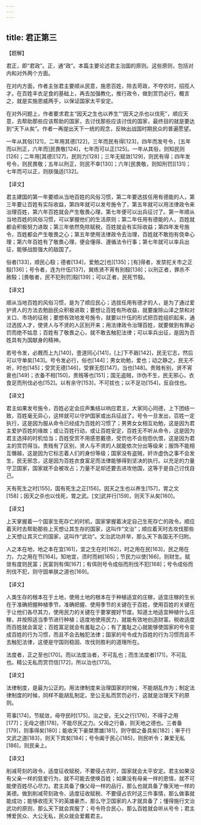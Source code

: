 ```yaml
---
---
---
```

title: 君正第三
---





【题解】


君正，即“君政”。正，通“政”。本篇主要论述君主治国的原则。这些原则，包括对内和对外两个方面。


在对内方面，作者主张君主要顺从民意，施恩百姓，除去苛政，不夺农时，招揽人才。在百姓丰衣足食的基础上，再去加强教化，推行政令，做到赏罚必行。概言之，就是实施恩威两手，以保证国家太平安定。


在对外问题上，作者要求君主“因天之生也以养生”“因天之杀也以伐死”，顺应天意，去帮助那些应该帮助的国家，去讨伐那些应该讨伐的国家，最终目的就是要达到“天下从矣”。作者一再提出天下一统的观念，反映出战国时期民众的普遍愿望。


一年从其俗[121]，二年用其德[122]，三年而民有得[123]，四年而发号令，[五年而以刑正，六年而]民畏敬[124]，七年而可以正[125]。一年从其俗，则知民则[126]；二年用[其德][127]，民则力[128]；三年无赋敛[129]，则民有得；四年发号令，则民畏敬；五年以刑正，则民不幸[130]；六年[民畏敬，则知刑罚][131]；七年而可以正，则朕强适[132]。


【译文】


君主建国的第一年要顺从当地百姓的风俗习惯，第二年要选拔任用有德能的人，第三年要让百姓有实际收益，第四年就可以发号施令了，第五年就可以用法律政令来治理百姓，第六年百姓就会产生敬畏心理，第七年便可以出兵征讨了。第一年顺从当地百姓的风俗习惯，可以掌握他们的生活原则；第二年任用有德能的人，百姓就都会积极努力进取；第三年依然免除赋税，百姓就会有实际收益；第四年发号施令，百姓都会产生敬畏之心；第五年使用法律政令去治理，百姓就不敢抱有侥幸心理；第六年百姓有了敬畏心理，便会懂得、遵循法令行事；第七年就可以率兵出征，能够战胜强大的敌国了。


俗者[133]，顺民心殹；德者[134]，爱勉之[也][135]；[有]得者，发禁拕关市之正殹[136]；号令者，连为什伍[137]，巽练贤不宵有别殹[138]；以刑正者，罪杀不赦殹；[畏敬者，民不犯刑罚]殹[139]；可以正者，民死节殹。


【译文】


顺从当地百姓的风俗习惯，是为了顺应民心；选拔任用有德才的人，是为了通过爱护贤人的方法去勉励民众积极进取；要想让百姓有所收益，就要废除山泽之禁和对关口、市场的征税；要想有效地发号施令，就要以什伍的形式把百姓组织起来，通过选拔人才，使贤人与不贤的人区别开来；用法律政令治理百姓，就要做到有罪必罚而绝不姑息；百姓有了敬畏之心，就不敢去触犯法律；可以率兵出征，是因为百姓具有为国献身的精神。


若号令发，必厩而上九[140]，壹道同心[141]，[上]下不䞣[142]，民无它志，然后可以守单矣[143]。号令发必行，俗也[144]；男女劝勉，爱也；动之静之，民无不听，时也[145]；受赏无德[146]，受罪无怨[147]，当也[148]。贵贱有别，贤不宵衰也[149]；衣备不相[150]，贵贱等也[151]；国无盗贼，诈伪不生，民无邪心，衣食足而刑伐必也[152]。以有余守[153]，不可拔也；以不足功[154]，反自伐也。


【译文】


君主如果发号施令，百姓必定会应声集结以响应君主，大家同心同德，上下团结一致，百姓毫无异心，这样就可以守护国家或出兵征战了。号令一旦发出，百姓一定执行，这是因为服从命令已经成为百姓的习惯了；男男女女相互劝勉，这是因为君主爱护百姓的缘故；或让百姓行动，或让百姓安定，百姓无不听从命令，这是因为君主选择的时机恰当；百姓受赏不用感恩戴德，受罚也不会抱怨仇恨，这是因为君主的赏罚得当。贵贱有了区别，贤人与不贤的人就能依次分出等级来；服饰不能相互僭越，这是因为它标志着人们的身份等级；国家没有盗贼，奸诈虚伪之事不会发生，民无邪念，这是因为百姓衣食富足而法律能够得到坚决的执行。以充足的力量守卫国家，国家就不会被攻占；力量不足却还要去进攻他国，这等于是自己讨伐自己。


天有死生之时[155]，国有死生之正[156]。因天之生也以养生[157]，胃之文[158]；因天之杀也以伐死，胃之武。[文]武并行[159]，则天下从矣[160]。


【译文】


上天掌握着一个国家生死存亡的时机，国家掌握着决定自己生死存亡的政令。顺应着天时去帮助那些上天想让其生存的国家，这叫作“文治”；顺应着天时去攻伐那些上天想让其灭亡的国家，这叫作“武功”。文治武功并举，那么天下各国无不归附。


人之本在地，地之本在宜[161]，宜之生在时[162]，时之用在民[163]，民之用在力，力之用在节[164]。知地宜，须时而树[165]；节民力以使[166]，则财生。赋敛有度则民富；民富则有佴[167]；有佴则号令成俗而刑伐不犯[168]；号令成俗而刑伐不犯，则守固单朕之道也[169]。


【译文】


人类生存的根本在于土地，使用土地的根本在于种植适宜的庄稼，适宜庄稼的生长在于准确把握种植季节，准确把握、使用季节的关键在于百姓，使用百姓的关键在于让他们各尽其力，使用民力的关键在于要掌握好节度。知道土地适宜种植什么庄稼，并按照适当季节进行种植；适度地使用民力，就能有效地创造财富。税收适度而百姓就会富足；百姓富足就会有羞耻之心；有了羞耻之心就能够使国家的号令变成百姓的行为习惯，而且不会去触犯法律；国家的号令成为百姓的行为习惯而且不去触犯法律，这便是守国则稳固、攻伐则胜利的道理所在。


法度者，正之至也[170]。而以法度治者，不可乱也；而生法度者[171]，不可乱也。精公无私而赏罚信[172]，所以治也[173]。


【译文】


法律制度，是最为公正的。用法律制度来治理国家的时候，不能胡乱作为；制定法律制度的时候，同样不能胡乱制定。至公无私而赏罚必行，这就是治理天下的原则。


苛事[174]，节赋敛，毋夺民时[175]，治之安。无父之行[176]，不得子之用[177]；无母之德[178]，不能尽民之力。父母之行备，则天地之德也。三者备[179]，则事得矣[180]；能收天下豪桀票雄[181]，则守御之备具矣[182]；审于行文武之道[183]，则天下宾矣[184]；号令阖于民心[185]，则民听令；兼爱无私[186]，则民亲上。


【译文】


削减苛刻的政令，适度征收赋税，不要侵占农时，国家就会太平安定。君主如果没有父亲一样的慈爱行为，就不可能去使唤百姓；如果没有母亲一样的恩情，就不可能使百姓尽心尽力。君主具备了像父母一样的品行，那么也就具备了像天地一样的美德。做到削减苛刻政令、适度征收赋税、不要侵占农时这三件事情，那么做事就能成功；能够收揽天下的英雄豪杰，那么守卫国家的人才就具备了；懂得施行文治武功的原则，那么天下就会宾服了；号令符合民心，那么百姓就会听从号令；君主博爱民众、大公无私，民众就会爱戴君主。